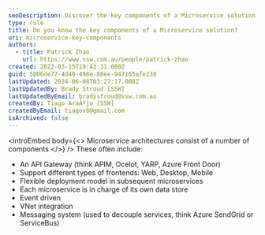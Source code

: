 ```yaml
---
seoDescription: Discover the key components of a Microservice solution, including API gateways, flexible deployment models, and event-driven architecture.
type: rule
title: Do you know the key components of a Microservice solution?
uri: microservice-key-components
authors:
  - title: Patrick Zhao
    url: https://www.ssw.com.au/people/patrick-zhao
created: 2022-03-15T19:42:31.000Z
guid: 5806de77-4d40-498e-88ee-947165afe230
lastUpdated: 2024-06-08T03:27:17.000Z
lastUpdatedBy: Brady Stroud [SSW]
lastUpdatedByEmail: bradystroud@ssw.com.au
createdBy: Tiago AraÃºjo [SSW]
createdByEmail: tiagov8@gmail.com
isArchived: false
---
```


<introEmbed
  body={<>
Microservice architectures consist of a number of components
  </>}
/>
These often include:

- An API Gateway (think APIM, Ocelot, YARP, Azure Front Door)
- Support different types of frontends: Web, Desktop, Mobile
- Flexible deployment model in subsequent microservices
- Each microservice is in charge of its own data store
- Event driven
- VNet integration
- Messaging system (used to decouple services, think Azure SendGrid or ServiceBus)
